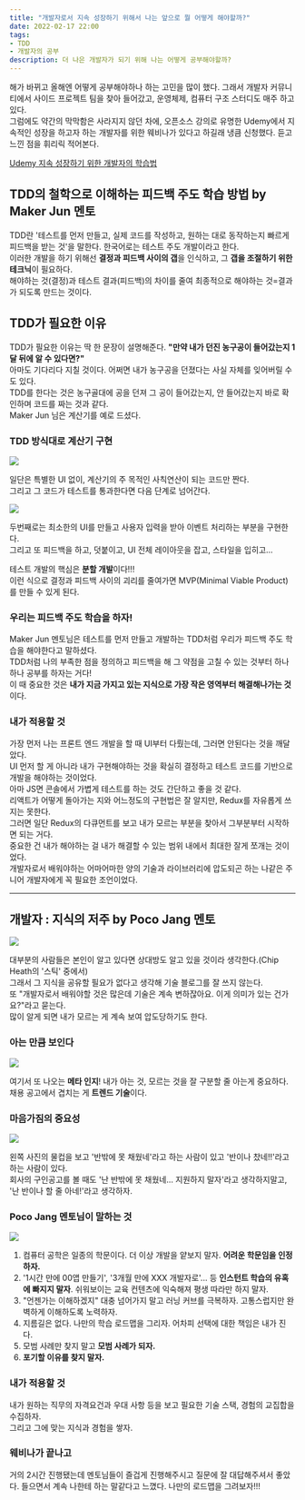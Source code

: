 ```yaml
---
title: "개발자로서 지속 성장하기 위해서 나는 앞으로 뭘 어떻게 해야할까?"
date: 2022-02-17 22:00
tags:
- TDD
- 개발자의 공부
description: 더 나은 개발자가 되기 위해 나는 어떻게 공부해야할까?
---
```


해가 바뀌고 올해엔 어떻게 공부해야하나 하는 고민을 많이 했다. 그래서 개발자 커뮤니티에서 사이드 프로젝트 팀을 찾아 들어갔고, 운영체제, 컴퓨터 구조 스터디도 매주 하고 있다.  
그럼에도 약간의 막막함은 사라지지 않던 차에, 오픈소스 강의로 유명한 Udemy에서 지속적인 성장을 하고자 하는 개발자를 위한 웨비나가 있다고 하길래 냉큼 신청했다. 듣고 느낀 점을 휘리릭 적어본다.

[Udemy 지속 성장하기 위한 개발자의 학습법](https://okky.kr/article/1154436)

## TDD의 철학으로 이해하는 피드백 주도 학습 방법 by Maker Jun 멘토

TDD란 '테스트를 먼저 만들고, 실제 코드를 작성하고, 원하는 대로 동작하는지 빠르게 피드백을 받는 것'을 말한다. 한국어로는 테스트 주도 개발이라고 한다.  
이러한 개발을 하기 위해선 **결정과 피드백 사이의 갭**을 인식하고, 그 **갭을 조절하기 위한 테크닉**이 필요하다.  
해야하는 것(결정)과 테스트 결과(피드백)의 차이를 줄여 최종적으로 해야하는 것=결과 가 되도록 만드는 것이다.  

## TDD가 필요한 이유

TDD가 필요한 이유는 딱 한 문장이 설명해준다. **"만약 내가 던진 농구공이 들어갔는지 1달 뒤에 알 수 있다면?"**  
아마도 기다리다 지칠 것이다. 어쩌면 내가 농구공을 던졌다는 사실 자체를 잊어버릴 수도 있다.  
TDD를 한다는 것은 농구골대에 공을 던져 그 공이 들어갔는지, 안 들어갔는지 바로 확인하며 코드를 짜는 것과 같다.  
Maker Jun 님은 계산기를 예로 드셨다. 

### TDD 방식대로 계산기 구현

<img src='/images/blog/2202/ds2.jpg' />

일단은 특별한 UI 없이, 계산기의 주 목적인 사칙연산이 되는 코드만 짠다.  
그리고 그 코드가 테스트를 통과한다면 다음 단계로 넘어간다.  

<img src='/images/blog/2202/ds3.jpg' />

두번째로는 최소한의 UI를 만들고 사용자 입력을 받아 이벤트 처리하는 부분을 구현한다.  
그리고 또 피드백을 하고, 덧붙이고, UI 전체 레이아웃을 잡고, 스타일을 입히고...  

테스트 개발의 핵심은 **분할 개발**이다!!!  
이런 식으로 결정과 피드백 사이의 괴리를 줄여가면 MVP(Minimal Viable Product)를 만들 수 있게 된다.

### 우리는 피드백 주도 학습을 하자!

Maker Jun 멘토님은 테스트를 먼저 만들고 개발하는 TDD처럼 우리가 피드백 주도 학습을 해야한다고 말하셨다.  
TDD처럼 나의 부족한 점을 정의하고 피드백을 해 그 약점을 고칠 수 있는 것부터 하나하나 공부를 하자는 거다!  
이 때 중요한 것은 **내가 지금 가지고 있는 지식으로 가장 작은 영역부터 해결해나가는 것**이다.

### 내가 적용할 것

가장 먼저 나는 프론트 엔드 개발을 할 때 UI부터 다뤘는데, 그러면 안된다는 것을 깨달았다.  
UI 먼저 할 게 아니라 내가 구현해야하는 것을 확실히 결정하고 테스트 코드를 기반으로 개발을 해야하는 것이었다.  
아마 JS면 콘솔에서 가볍게 테스트를 하는 것도 간단하고 좋을 것 같다.  
리액트가 어떻게 돌아가는 지와 어느정도의 구현법은 잘 알지만, Redux를 자유롭게 쓰지는 못한다.  
그러면 일단 Redux의 다큐먼트를 보고 내가 모르는 부분을 찾아서 그부분부터 시작하면 되는 거다.  
중요한 건 내가 해야하는 걸 내가 해결할 수 있는 범위 내에서 최대한 잘게 쪼개는 것이었다.  
개발자로서 배워야하는 어마어마한 양의 기술과 라이브러리에 압도되곤 하는 나같은 주니어 개발자에게 꼭 필요한 조언이었다.  

--------------------------------------

## 개발자 : 지식의 저주 by Poco Jang 멘토

<img src='/images/blog/2202/ds4.jpg' />

대부분의 사람들은 본인이 알고 있다면 상대방도 알고 있을 것이라 생각한다.(Chip Heath의 '스틱' 중에서)  
그래서 그 지식을 공유할 필요가 없다고 생각해 기술 블로그를 잘 쓰지 않는다.   
또 "개발자로서 배워야할 것은 많은데 기술은 계속 변하잖아요. 이게 의미가 있는 건가요?"라고 묻는다.  
많이 알게 되면 내가 모르는 게 계속 보여 압도당하기도 한다.  

### 아는 만큼 보인다 

<img src='/images/blog/2202/ds6.jpg'/>

여기서 또 나오는 **메타 인지**! 내가 아는 것, 모르는 것을 잘 구분할 줄 아는게 중요하다.  
채용 공고에서 겹치는 게 **트렌드 기술**이다.

### 마음가짐의 중요성

<img src='/images/blog/2202/ds7.jpg' />

왼쪽 사진의 물컵을 보고 '반밖에 못 채웠네'라고 하는 사람이 있고 '반이나 찼네!!'라고 하는 사람이 있다.   
회사의 구인공고를 볼 때도 '난 반밖에 못 채웠네... 지원하지 말자'라고 생각하지말고, '난 반이나 할 줄 아네!'라고 생각하자.

### Poco Jang 멘토님이 말하는 것

<img src='/images/blog/2202/ds5.jpg' />

1. 컴퓨터 공학은 일종의 학문이다. 더 이상 개발을 얕보지 말자. **어려운 학문임을 인정하자.**  
2. '1시간 만에 00앱 만들기', '3개월 만에 XXX 개발자로'... 등 **인스턴트 학습의 유혹에 빠지지 말자**. 쉬워보이는 교육 컨텐츠에 익숙해져 평생 따라만 하지 말자.
3. "언젠가는 이해하겠지" 대충 넘어가지 말고 러닝 커브를 극복하자. 고통스럽지만 완벽하게 이해하도록 노력하자.
4. 지름길은 없다. 나만의 학습 로드맵을 그리자. 어차피 선택에 대한 책임은 내가 진다.
5. 모범 사례만 찾지 말고 **모범 사례가 되자.**
6. **포기할 이유를 찾지 말자.**

### 내가 적용할 것

내가 원하는 직무의 자격요건과 우대 사항 등을 보고 필요한 기술 스택, 경험의 교집합을 수집하자.  
그리고 그에 맞는 지식과 경험을 쌓자.  

### 웨비나가 끝나고

거의 2시간 진행됐는데 멘토님들이 즐겁게 진행해주시고 질문에 잘 대답해주셔서 좋았다.
들으면서 계속 나한테 하는 말같다고 느꼈다. 나만의 로드맵을 그려보자!!!